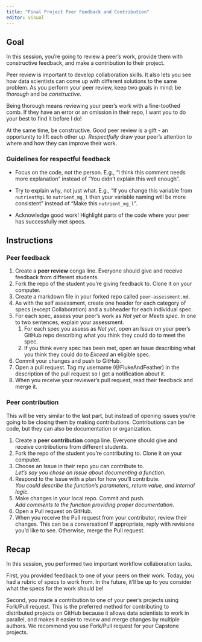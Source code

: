```yaml
---
title: "Final Project Peer Feedback and Contribution"
editor: visual
---
```


## Goal

In this session, you're going to review a peer's work, provide them with constructive feedback, and make a contribution to their project.

Peer review is important to develop collaboration skills. It also lets you see how data scientists can come up with different solutions to the same problem. As you perform your peer review, keep two goals in mind: be *thorough* and be *constructive*.

Being thorough means reviewing your peer's work with a fine-toothed comb. If they have an error or an omission in their repo, I want you to do your best to find it before I do!

At the same time, be constructive. Good peer review is a gift - an opportunity to lift each other up. *Respectfully* draw your peer's attention to where and how they can improve their work.

### Guidelines for respectful feedback

-   Focus on the code, not the person. E.g., "I think this comment needs more explanation" instead of "You didn't explain this well enough".

-   Try to explain why, not just what. E.g., "If you change this variable from `nutrientMgL` to `nutrient_mg_l` then your variable naming will be more consistent" instead of "Make this `nutrient_mg_l`".

-   Acknowledge good work! Highlight parts of the code where your peer has successfully met specs.

## Instructions

### Peer feedback

1.  Create a **peer review** conga line. Everyone should give and receive feedback from different students.
2.  Fork the repo of the student you're giving feedback to. Clone it on your computer.
3.  Create a markdown file in your forked repo called `peer-assessment.md`.
4.  As with the self assessment, create one header for each category of specs (except Collaboration) and a subheader for each individual spec.
5.  For each spec, assess your peer's work as *Not yet* or *Meets spec*. In one to two sentences, explain your assessment.
    1.  For each spec you assess as *Not yet*, open an Issue on your peer's GitHub repo describing what you think they could do to meet the spec.
    2.  If you think every spec has been met, open an Issue describing what you think they could do to *Exceed* an eligible spec.
6.  Commit your changes and push to GitHub.
7.  Open a pull request. Tag my username (\@FlukeAndFeather) in the description of the pull request so I get a notification about it.
8.  When you receive your reviewer's pull request, read their feedback and merge it.

### Peer contribution

This will be very similar to the last part, but instead of opening issues you're going to be closing them by making contributions. Contributions can be code, but they can also be documentation or organization.

1.  Create a **peer** **contribution** conga line. Everyone should give and receive contributions from different students.
2.  Fork the repo of the student you're contributing to. Clone it on your computer.
3.  Choose an Issue in their repo you can contribute to.\
    *Let's say you chose an Issue about documenting a function.*
4.  Respond to the Issue with a plan for how you'll contribute.\
    *You could describe the function's parameters, return value, and internal logic.*
5.  Make changes in your local repo. Commit and push.\
    *Add comments to the function providing proper documentation*.
6.  Open a Pull request on GitHub.
7.  When you receive the Pull request from your contributor, review their changes. This can be a conversation! If appropriate, reply with revisions you'd like to see. Otherwise, merge the Pull request.

## Recap

In this session, you performed two important workflow collaboration tasks.

First, you provided feedback to one of your peers on their work. Today, you had a rubric of specs to work from. In the future, it'll be up to you consider what the specs for the work should be!

Second, you made a contribution to one of your peer's projects using Fork/Pull request. This is the preferred method for contributing to distributed projects on GitHub because it allows data scientists to work in parallel, and makes it easier to review and merge changes by multiple authors. We recommend you use Fork/Pull request for your Capstone projects.
